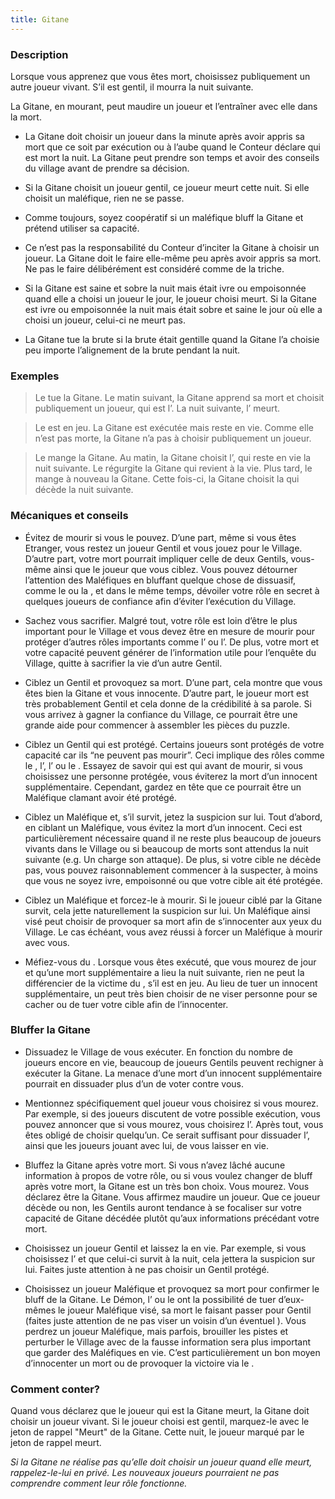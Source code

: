 ```yaml
---
title: Gitane
---
```



<Role GITANE header />

### Description

Lorsque vous apprenez que vous êtes mort, choisissez publiquement un autre joueur vivant. S’il est gentil, il mourra la nuit suivante.

La Gitane, en mourant, peut maudire un joueur et l’entraîner avec elle dans la mort.

-   La Gitane doit choisir un joueur dans la minute après avoir appris sa mort que ce soit par exécution ou à l’aube quand le Conteur déclare qui est mort la nuit. La Gitane peut prendre son temps et avoir des conseils du village avant de prendre sa décision. 

-   Si la Gitane choisit un joueur gentil, ce joueur meurt cette nuit. Si elle choisit un maléfique, rien ne se passe.

-   Comme toujours, soyez coopératif si un maléfique bluff la Gitane et prétend utiliser sa capacité.

-   Ce n’est pas la responsabilité du Conteur d’inciter la Gitane à choisir un joueur. La Gitane doit le faire elle-même peu après avoir appris sa mort. Ne pas le faire délibérément est considéré comme de la triche. 

-   Si la Gitane est saine et sobre la nuit mais était ivre ou empoisonnée quand elle a choisi un joueur le jour, le joueur choisi meurt. Si la Gitane est ivre ou empoisonnée la nuit mais était sobre et saine le jour où elle a choisi un joueur, celui-ci ne meurt pas.

-   La Gitane tue la brute si la brute était gentille quand la Gitane l’a choisie peu importe l’alignement de la brute pendant la nuit.

### Exemples

> Le <Role ZOMBUUL /> tue la Gitane. Le matin suivant, la Gitane apprend sa mort et choisit publiquement un joueur, qui est l’<Role EXORCISTE />. La nuit suivante, l’<Role EXORCISTE /> meurt.

> Le <Role PACIFISTE /> est en jeu. La Gitane est exécutée mais reste en vie. Comme elle n’est pas morte, la Gitane n’a pas à choisir publiquement un joueur.

> Le <Role SHABALOTH /> mange la Gitane. Au matin, la Gitane choisit l’<Role ASSASSIN />, qui reste en vie la nuit suivante. Le <Role SHABALOTH /> régurgite la Gitane qui revient à la vie. Plus tard, le <Role SHABALOTH /> mange à nouveau la Gitane. Cette fois-ci, la Gitane choisit la <Role COMMERE /> qui décède la nuit suivante.

### Mécaniques et conseils

- Évitez de mourir si vous le pouvez. D’une part, même si vous êtes Etranger, vous restez un joueur Gentil et vous jouez pour le Village. D’autre part, votre mort pourrait impliquer celle de deux Gentils, vous-même ainsi que le joueur que vous ciblez. Vous pouvez détourner l’attention des Maléfiques en bluffant quelque chose de dissuasif, comme le <Role FOU /> ou la <Role BRUTE />, et dans le même temps, dévoiler votre rôle en secret à quelques joueurs de confiance afin d’éviter l’exécution du Village.

- Sachez vous sacrifier. Malgré tout, votre rôle est loin d’être le plus important pour le Village et vous devez être en mesure de mourir pour protéger d’autres rôles importants comme l’<Role AUBERGISTE /> ou l’<Role EXORCISTE />. De plus, votre mort et votre capacité peuvent générer de l’information utile pour l’enquête du Village, quitte à sacrifier la vie d’un autre Gentil.

- Ciblez un Gentil et provoquez sa mort. D’une part, cela montre que vous êtes bien la Gitane et vous innocente. D’autre part, le joueur mort est très probablement Gentil et cela donne de la crédibilité à sa parole. Si vous arrivez à gagner la confiance du Village, ce pourrait être une grande aide pour commencer à assembler les pièces du puzzle.

- Ciblez un Gentil qui est protégé. Certains joueurs sont protégés de votre capacité car ils “ne peuvent pas mourir”. Ceci implique des rôles comme le <Role MARIN />, l’<Role AUBERGISTE />, l’<Role HERBORISTE /> ou le <Role FOU />. Essayez de savoir qui est qui avant de mourir, si vous choisissez une personne protégée, vous éviterez la mort d’un innocent supplémentaire. Cependant, gardez en tête que ce pourrait être un Maléfique clamant avoir été protégé.

- Ciblez un Maléfique et, s’il survit, jetez la suspicion sur lui. Tout d’abord, en ciblant un Maléfique, vous évitez la mort d’un innocent. Ceci est particulièrement nécessaire quand il ne reste plus beaucoup de joueurs vivants dans le Village ou si beaucoup de morts sont attendus la nuit suivante (e.g. Un <Role PO /> charge son attaque). De plus, si votre cible ne décède pas, vous pouvez raisonnablement commencer à la suspecter, à moins que vous ne soyez ivre, empoisonné ou que votre cible ait été protégée.

- Ciblez un Maléfique et forcez-le à mourir. Si le joueur ciblé par la Gitane survit, cela jette naturellement la suspicion sur lui. Un Maléfique ainsi visé peut choisir de provoquer sa mort afin de s’innocenter aux yeux du Village. Le cas échéant, vous avez réussi à forcer un Maléfique à mourir avec vous.

- Méfiez-vous du <Role PARRAIN />. Lorsque vous êtes exécuté, que vous mourez de jour et qu’une mort supplémentaire a lieu la nuit suivante, rien ne peut la différencier de la victime du <Role PARRAIN />, s’il est en jeu. Au lieu de tuer un innocent supplémentaire, un <Role PARRAIN /> peut très bien choisir de ne viser personne pour se cacher ou de tuer votre cible afin de l’innocenter.

### Bluffer la Gitane

- Dissuadez le Village de vous exécuter. En fonction du nombre de joueurs encore en vie, beaucoup de joueurs Gentils peuvent rechigner à exécuter la Gitane. La menace d’une mort d’un innocent supplémentaire pourrait en dissuader plus d’un de voter contre vous.

- Mentionnez spécifiquement quel joueur vous choisirez si vous mourez. Par exemple, si des joueurs discutent de votre possible exécution, vous pouvez annoncer que si vous mourez, vous choisirez l’<Role AUBERGISTE />. Après tout, vous êtes obligé de choisir quelqu’un. Ce serait suffisant pour dissuader l’<Role AUBERGISTE />, ainsi que les joueurs jouant avec lui, de vous laisser en vie.

- Bluffez la Gitane après votre mort. Si vous n’avez lâché aucune information à propos de votre rôle, ou si vous voulez changer de bluff après votre mort, la Gitane est un très bon choix. Vous mourez. Vous déclarez être la Gitane. Vous affirmez maudire un joueur. Que ce joueur décède ou non, les Gentils auront tendance à se focaliser sur votre capacité de Gitane décédée plutôt qu’aux informations précédant votre mort.

- Choisissez un joueur Gentil et laissez la en vie. Par exemple, si vous choisissez l’<Role HERBORISTE /> et que celui-ci survit à la nuit, cela jettera la suspicion sur lui. Faites juste attention à ne pas choisir un Gentil protégé.

- Choisissez un joueur Maléfique et provoquez sa mort pour confirmer le bluff de la Gitane. Le Démon, l’<Role ASSASSIN /> ou le <Role PARRAIN /> ont la possibilité de tuer d’eux-mêmes le joueur Maléfique visé, sa mort le faisant passer pour Gentil (faites juste attention de ne pas viser un voisin d’un éventuel <Role HERBORISTE />). Vous perdrez un joueur Maléfique, mais parfois, brouiller les pistes et perturber le Village avec de la fausse information sera plus important que garder des Maléfiques en vie. C’est particulièrement un bon moyen d’innocenter un <Role ZOMBUUL /> mort ou de provoquer la victoire via le <Role CONSPIRATEUR />.

### Comment conter?

Quand vous déclarez que le joueur qui est la Gitane meurt, la Gitane doit choisir un joueur vivant. Si le joueur choisi est gentil, marquez-le avec le jeton de rappel "Meurt" de la Gitane. Cette nuit, le joueur marqué par le jeton de rappel meurt.

_Si la Gitane ne réalise pas qu’elle doit choisir un joueur quand elle meurt, rappelez-le-lui en privé. Les nouveaux joueurs pourraient ne pas comprendre comment leur rôle fonctionne._